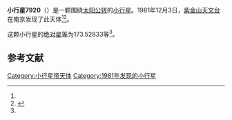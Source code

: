 {{Infobox planet
| bgcolour = #FFFFC0
| name = 7920
| symbol = 
| image = 
| caption = 
| discovery = yes
| discovery_ref = 
| discoverer = [[紫金山天文台|紫金山天文台]]
| discovery_site = [[南京|南京]] 
| discovered = 1981年12月3日
| designations = yes
| mp_name = 
| named_after = 
| alt_names = 1981 XM2/ 1981 YK / 1991 CN2
| mp_category = [[主带小行星|主带小行星]]
| orbit_ref = <ref name="a">[http://ssd.jpl.nasa.gov/sbdb.cgi?sstr=7920 7920] {{Wayback|url=http://ssd.jpl.nasa.gov/sbdb.cgi?sstr=7920 |date=20201124025947 }}，小行星數據庫瀏覽器（JPL Small-Body Database Browser）－[[美国国家航空航天局|美国国家航空航天局]]喷气推进实验室</ref>
| epoch = 2456400.5 (2013年4月18日更新)
| aphelion = {{convert|2.8766727|AU|km|3|abbr=on|lk=out}}
| perihelion = {{convert|2.3241263|AU|km|3|abbr=on}}
| semimajor = {{convert|2.6003995|AU|km|3|abbr=on}}
| eccentricity = 0.1062426
| period = 1531.646432 [[日|日]]<br />4.19[[儒略年|儒略年]]
| avg_speed = 
| inclination = 10.79433
| asc_node = 258.22576
| mean_anomaly = 
| arg_peri = 173.52833
| satellites = 
| physical_characteristics = yes
| dimensions = 
| mass = 
| density = 
| surface_grav = 
| escape_velocity = 
| sidereal_day = 
| axial_tilt = 
| pole_ecliptic_lat = 
| pole_ecliptic_lon = 
| albedo = 
| temperatures= 
| temp_name1 = 
| mean_temp_1 = 
| max_temp_1 = 
| temp_name2 = 
| max_temp_2 = 
| spectral_type = 
| abs_magnitude = 173.52833
}}

'''小行星7920'''（{{lang-en|7920}}）是一颗围绕[[太阳|太阳]][[公转|公转]]的[[小行星|小行星]]。1981年12月3日，[[紫金山天文台|紫金山天文台]]在南京发现了此天体<ref name="a" /><ref>{{cite news|title=小行星列表|url=http://cfa-www.harvard.edu/iau/lists/NumberedMPs.txt|accessdate=2013-07-08|newspaper=哈佛大学|archive-date=2008-05-17|archive-url=https://web.archive.org/web/20080517010638/http://cfa-www.harvard.edu/iau/lists/NumberedMPs.txt|dead-url=no}}</ref>。

这颗小行星的[[绝对星等|绝对星等]]为173.52833等<ref name="a" />。

==参考文献==
{{reflist}}
{{Minor Planet Number|[[小行星7919|小行星7919]]|[[小行星7921|小行星7921]]}}

{{小天体}}

[[Category:小行星带天体|Category:小行星带天体]]
[[Category:1981年发现的小行星|Category:1981年发现的小行星]]

{{asteroid-stub}}